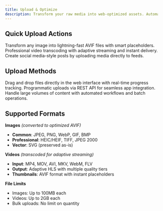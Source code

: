```yaml
---
title: Upload & Optimize
description: Transform your raw media into web-optimized assets. Automatic processing, multiple formats, global delivery — all handled seamlessly.
---
```




## Quick Upload Actions

<Columns cols={3}>
  <Card
    title="Upload Images"
    href="/en/platform/uploads/images"
    icon="image"
  >
    Transform any image into lightning-fast AVIF files with smart placeholders.
  </Card>
  <Card
    title="Upload Videos"
    href="/en/platform/uploads/videos/overview"
    icon="video"
  >
    Professional video transcoding with adaptive streaming and instant delivery.
  </Card>
  <Card
    title="Posts"
    href="/en/platform/uploads/posts"
    icon="archive"
  >
    Create social media-style posts by uploading media directly to feeds.
  </Card>
</Columns>

## Upload Methods

<Columns cols={3}>
  <Card
    title="Dashboard Upload"
    icon="upload"
  >
    Drag and drop files directly in the web interface with real-time progress tracking.
  </Card>
  <Card
    title="API Integration"
    icon="code"
  >
    Programmatic uploads via REST API for seamless app integration.
  </Card>
  <Card
    title="Bulk Processing"
    icon="workflow"
  >
    Handle large volumes of content with automated workflows and batch operations.
  </Card>
</Columns>

## Supported Formats

**Images** *(converted to optimized AVIF)*
- **Common**: JPEG, PNG, WebP, GIF, BMP
- **Professional**: HEIC/HEIF, TIFF, JPEG 2000
- **Vector**: SVG (preserved as-is)

**Videos** *(transcoded for adaptive streaming)*
- **Input**: MP4, MOV, AVI, MKV, WebM, FLV
- **Output**: Adaptive HLS with multiple quality tiers
- **Thumbnails**: AVIF format with instant placeholders

**File Limits**
- Images: Up to 100MB each
- Videos: Up to 2GB each
- Bulk uploads: No limit on quantity
